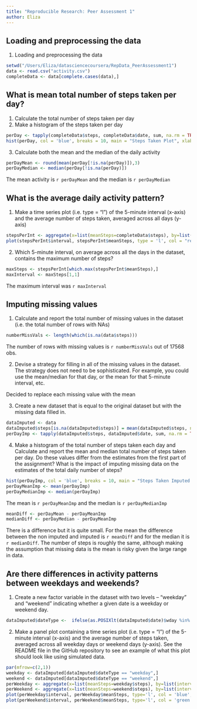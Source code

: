 ```yaml
---
title: "Reproducible Research: Peer Assessment 1"
author: Eliza
---
```



## Loading and preprocessing the data
1. Loading and preprocessing the data
``` r
setwd("/Users/Eliza/datasciencecoursera/RepData_PeerAssessment1")
data <- read.csv("activity.csv")
completeData <- data[complete.cases(data),]
```


## What is mean total number of steps taken per day?
1. Calculate the total number of steps taken per day
2. Make a histogram of the steps taken per day
``` r
perDay <- tapply(completeData$steps, completeData$date, sum, na.rm = TRUE)
hist(perDay, col = 'blue', breaks = 10, main = "Steps Taken Plot", xlab = "Steps per Day")
```

3. Calculate both the mean and the median of the daily activity 
``` r
perDayMean <- round(mean(perDay[!is.na(perDay)]),3)
perDayMedian <- median(perDay[!is.na(perDay)])
```
The mean activity is `r perDayMean` and the median is `r perDayMedian`

## What is the average daily activity pattern?
1. Make a time series plot (i.e. type = "l") of the 5-minute interval (x-axis) and the average number of steps taken, averaged across all days (y-axis)
``` r
stepsPerInt <- aggregate(x=list(meanSteps=completeData$steps), by=list(interval=completeData$interval), FUN=mean)
plot(stepsPerInt$interval, stepsPerInt$meanSteps, type = 'l', col = "red", main = "Step Intervals", xlab = "Interval", ylab = "Average Steps")
```

2. Which 5-minute interval, on average across all the days in the dataset, contains the maximum number of steps?
``` r
maxSteps <- stepsPerInt[which.max(stepsPerInt$meanSteps),]
maxInterval <- maxSteps[1,1]
```
The maximum interval was `r maxInterval`

## Imputing missing values
1. Calculate and report the total number of missing values in the dataset (i.e. the total number of rows with NAs)
``` r
numberMissVals <- length(which(is.na(data$steps)))
```
The number of rows with missing values is `r numberMissVals` out of 17568 obs.

2. Devise a strategy for filling in all of the missing values in the dataset. The strategy does not need to be sophisticated. For example, you could use the mean/median for that day, or the mean for that 5-minute interval, etc.

Decided to replace each missing value with the mean

3. Create a new dataset that is equal to the original dataset but with the missing data filled in.
``` r
dataImputed <- data
dataImputed$steps[is.na(dataImputed$steps)] = mean(dataImputed$steps, na.rm=TRUE)
perDayImp <- tapply(dataImputed$steps, dataImputed$date, sum, na.rm = TRUE)
```
4. Make a histogram of the total number of steps taken each day and Calculate and report the mean and median total number of steps taken per day. Do these values differ from the estimates from the first part of the assignment? What is the impact of imputing missing data on the estimates of the total daily number of steps?

```r
hist(perDayImp, col = 'blue', breaks = 10, main = "Steps Taken Imputed Values", xlab = "Steps per Day")
perDayMeanImp <- mean(perDayImp)
perDayMedianImp <- median(perDayImp)
```
The mean is `r perDayMeanImp` and the median is `r perDayMedianImp` 

``` r
meanDiff <- perDayMean - perDayMeanImp
medianDiff <- perDayMedian - perDayMeanImp
```
There is a difference but it is quite small. For the mean the difference between the non imputed and imputed is `r meanDiff` and for the median it is `r medianDiff`. The number of steps is roughly the same, although making the assumption that missing data is the mean is risky given the large range in data.


## Are there differences in activity patterns between weekdays and weekends?
1. Create a new factor variable in the dataset with two levels – “weekday” and “weekend” indicating whether a given date is a weekday or weekend day.
``` r
dataImputed$dateType <-  ifelse(as.POSIXlt(dataImputed$date)$wday %in% c(0,6), 'weekend', 'weekday')
```

2. Make a panel plot containing a time series plot (i.e. type = "l") of the 5-minute interval (x-axis) and the average number of steps taken, averaged across all weekday days or weekend days (y-axis). See the README file in the GitHub repository to see an example of what this plot should look like using simulated data.

``` r
par(mfrow=c(2,1))
weekday <- dataImputed[dataImputed$dateType == "weekday",]
weekend <- dataImputed[dataImputed$dateType == "weekend",]
perWeekday <- aggregate(x=list(meanSteps=weekday$steps), by=list(interval=weekday$interval), FUN=mean)
perWeekend <- aggregate(x=list(meanSteps=weekend$steps), by=list(interval=weekend$interval), FUN=mean)
plot(perWeekday$interval, perWeekday$meanSteps, type='l', col = 'blue', main = "Weekday", xlab = "Interval (5 mins)", ylab = "Mean Number of Steps")
plot(perWeekend$interval, perWeekend$meanSteps, type='l', col = 'green', main = "Weekend", xlab = "Interval (5 mins)", ylab = "Mean Number of Steps")
```
